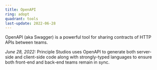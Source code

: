 ```yaml
---
title: OpenAPI
ring: adopt
quadrant: tools
last-update: 2022-06-28
---
```


OpenAPI (aka Swagger) is a powerful tool for sharing contracts of HTTP APIs between teams. 

*June 28, 2022:* Principle Studios uses OpenAPI to generate both server-side and client-side code along with
strongly-typed languages to ensure both front-end and back-end teams remain in sync.
